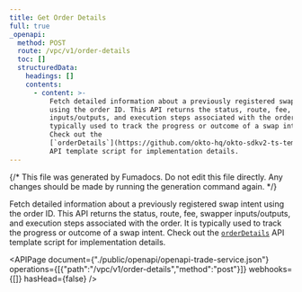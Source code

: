 ```yaml
---
title: Get Order Details
full: true
_openapi:
  method: POST
  route: /vpc/v1/order-details
  toc: []
  structuredData:
    headings: []
    contents:
      - content: >-
          Fetch detailed information about a previously registered swap intent
          using the order ID. This API returns the status, route, fee, swapper
          inputs/outputs, and execution steps associated with the order. It is
          typically used to track the progress or outcome of a swap intent.
          Check out the
          [`orderDetails`](https://github.com/okto-hq/okto-sdkv2-ts-template/blob/main/src/trade-service/index.ts)
          API template script for implementation details.
---
```


{/* This file was generated by Fumadocs. Do not edit this file directly. Any changes should be made by running the generation command again. */}

Fetch detailed information about a previously registered swap intent using the order ID. This API returns the status, route, fee, swapper inputs/outputs, and execution steps associated with the order. It is typically used to track the progress or outcome of a swap intent. Check out the [`orderDetails`](https://github.com/okto-hq/okto-sdkv2-trade-service-template-app/tree/main/src/api) API template script for implementation details.

<APIPage document={"./public/openapi/openapi-trade-service.json"} operations={[{"path":"/vpc/v1/order-details","method":"post"}]} webhooks={[]} hasHead={false} />